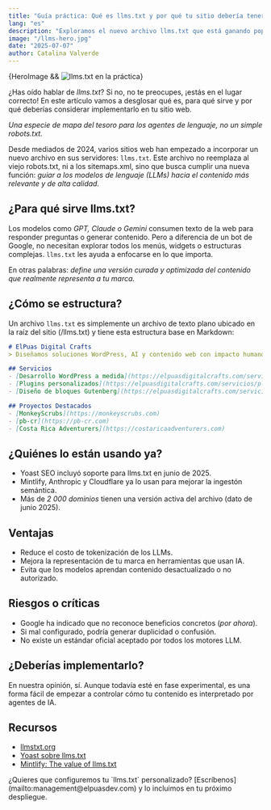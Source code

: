 ```yaml
---
title: "Guía práctica: Qué es llms.txt y por qué tu sitio debería tenerlo"
lang: "es"
description: "Exploramos el nuevo archivo llms.txt que está ganando popularidad entre empresas y herramientas SEO. ¿Es útil para tu sitio? ¿Deberías implementarlo ya?"
image: "/llms-hero.jpg"
date: "2025-07-07"
author: Catalina Valverde
---
```



<div class="blog-hero-image">
    {HeroImage && <Image width={1020} height={510} src={HeroImage} alt="llms.txt en la práctica" />}
</div>

¿Has oído hablar de *llms.txt*? Si no, no te preocupes, ¡estás en el lugar correcto! En este artículo vamos a desglosar qué es, para qué sirve y por qué deberías considerar implementarlo en tu sitio web.

*Una especie de mapa del tesoro para los agentes de lenguaje, no un simple robots.txt.*

Desde mediados de 2024, varios sitios web han empezado a incorporar un nuevo archivo en sus servidores: `llms.txt`. Este archivo no reemplaza al viejo robots.txt, ni a los sitemaps.xml, sino que busca cumplir una nueva función: *guiar a los modelos de lenguaje (LLMs) hacia el contenido más relevante y de alta calidad.*

## ¿Para qué sirve llms.txt?

Los modelos como *GPT, Claude o Gemini* consumen texto de la web para responder preguntas o generar contenido. Pero a diferencia de un bot de Google, no necesitan explorar todos los menús, widgets o estructuras complejas. `llms.txt` les ayuda a enfocarse en lo que importa.

En otras palabras: *define una versión curada y optimizada del contenido que realmente representa a tu marca.*

## ¿Cómo se estructura?

Un archivo `llms.txt` es simplemente un archivo de texto plano ubicado en la raíz del sitio (/llms.txt) y tiene esta estructura base en Markdown:

```markdown
# ElPuas Digital Crafts
> Diseñamos soluciones WordPress, AI y contenido web con impacto humano.

## Servicios
- [Desarrollo WordPress a medida](https://elpuasdigitalcrafts.com/servicios/wordpress)
- [Plugins personalizados](https://elpuasdigitalcrafts.com/servicios/plugins)
- [Diseño de bloques Gutenberg](https://elpuasdigitalcrafts.com/servicios/bloques)

## Proyectos Destacados
- [MonkeyScrubs](https://monkeyscrubs.com)
- [pb-cr](https://pb-cr.com)
- [Costa Rica Adventurers](https://costaricaadventurers.com)
```

## ¿Quiénes lo están usando ya?
- Yoast SEO incluyó soporte para llms.txt en junio de 2025.
- Mintlify, Anthropic y Cloudflare ya lo usan para mejorar la ingestón semántica.
- Más de *2 000 dominios* tienen una versión activa del archivo (dato de junio 2025).

## Ventajas
- Reduce el costo de tokenización de los LLMs.
- Mejora la representación de tu marca en herramientas que usan IA.
- Evita que los modelos aprendan contenido desactualizado o no autorizado.

## Riesgos o críticas
- Google ha indicado que no reconoce beneficios concretos (*por ahora*).
- Si mal configurado, podría generar duplicidad o confusión.
- No existe un estándar oficial aceptado por todos los motores LLM.

## ¿Deberías implementarlo?

En nuestra opinión, sí. Aunque todavía esté en fase experimental, es una forma fácil de empezar a controlar cómo tu contenido es interpretado por agentes de IA.

## Recursos
- [llmstxt.org](https://llmstxt.org)
- [Yoast sobre llms.txt](https://yoast.com/features/llms-txt/)
- [Mintlify: The value of llms.txt](https://mintlify.com/blog/the-value-of-llms-txt-hype-or-real)


<div class="notification">
    <p>¿Quieres que configuremos tu `llms.txt` personalizado? [Escríbenos](mailto:management@elpuasdev.com) y lo incluimos en tu próximo despliegue.</p>
</div>
